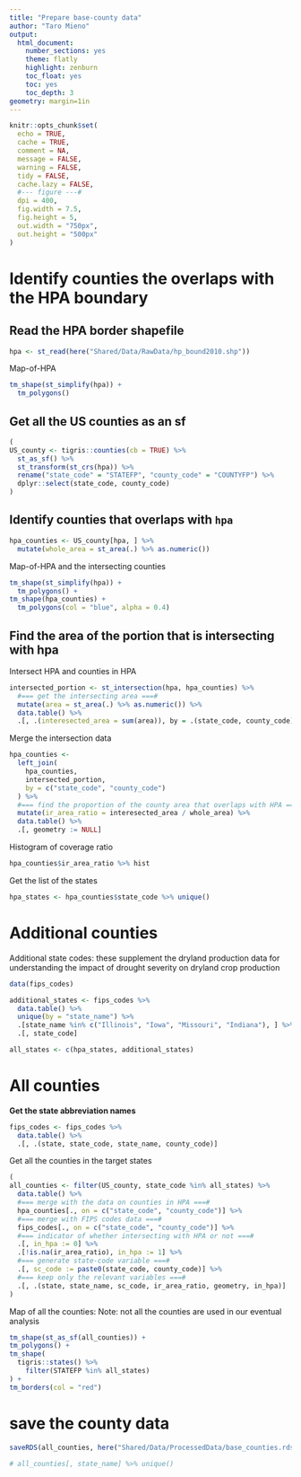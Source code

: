 ```yaml
---
title: "Prepare base-county data"
author: "Taro Mieno"
output:
  html_document:
    number_sections: yes
    theme: flatly
    highlight: zenburn
    toc_float: yes
    toc: yes
    toc_depth: 3
geometry: margin=1in
---
```


```r
knitr::opts_chunk$set(
  echo = TRUE,
  cache = TRUE,
  comment = NA,
  message = FALSE,
  warning = FALSE,
  tidy = FALSE,
  cache.lazy = FALSE,
  #--- figure ---#
  dpi = 400,
  fig.width = 7.5,
  fig.height = 5,
  out.width = "750px",
  out.height = "500px"
)
```

# Identify counties the overlaps with the HPA boundary
## Read the HPA border shapefile

```r
hpa <- st_read(here("Shared/Data/RawData/hp_bound2010.shp"))
```

Map-of-HPA

```r
tm_shape(st_simplify(hpa)) +
  tm_polygons()
```

## Get all the US counties as an sf

```r
(
US_county <- tigris::counties(cb = TRUE) %>%
  st_as_sf() %>%
  st_transform(st_crs(hpa)) %>%
  rename("state_code" = "STATEFP", "county_code" = "COUNTYFP") %>%
  dplyr::select(state_code, county_code)
)
```

## Identify counties that overlaps with `hpa`

```r
hpa_counties <- US_county[hpa, ] %>%
  mutate(whole_area = st_area(.) %>% as.numeric())
```

Map-of-HPA and the intersecting counties

```r
tm_shape(st_simplify(hpa)) +
  tm_polygons() +
tm_shape(hpa_counties) +
  tm_polygons(col = "blue", alpha = 0.4)
```

## Find the area of the portion that is intersecting with hpa
Intersect HPA and counties in HPA 

```r
intersected_portion <- st_intersection(hpa, hpa_counties) %>%
  #=== get the intersecting area ===#
  mutate(area = st_area(.) %>% as.numeric()) %>%
  data.table() %>%
  .[, .(interesected_area = sum(area)), by = .(state_code, county_code)]
```

Merge the intersection data

```r
hpa_counties <- 
  left_join(
    hpa_counties,
    intersected_portion,
    by = c("state_code", "county_code")
  ) %>%
  #=== find the proportion of the county area that overlaps with HPA ===#
  mutate(ir_area_ratio = interesected_area / whole_area) %>%
  data.table() %>%
  .[, geometry := NULL]
```

Histogram of coverage ratio

```r
hpa_counties$ir_area_ratio %>% hist
```

Get the list of the states

```r
hpa_states <- hpa_counties$state_code %>% unique()
```

# Additional counties 
Additional state codes:
these supplement the dryland production data for understanding the impact of drought severity
on dryland crop production

```r
data(fips_codes)

additional_states <- fips_codes %>%
  data.table() %>%
  unique(by = "state_name") %>%
  .[state_name %in% c("Illinois", "Iowa", "Missouri", "Indiana"), ] %>%
  .[, state_code]

all_states <- c(hpa_states, additional_states)
```

# All counties
**Get the state abbreviation names**

```r
fips_codes <- fips_codes %>%
  data.table() %>%
  .[, .(state, state_code, state_name, county_code)]
```

Get all the counties in the target states 

```r
(
all_counties <- filter(US_county, state_code %in% all_states) %>%
  data.table() %>%
  #=== merge with the data on counties in HPA ===#
  hpa_counties[., on = c("state_code", "county_code")] %>%
  #=== merge with FIPS codes data ===#
  fips_codes[., on = c("state_code", "county_code")] %>%
  #=== indicator of whether intersecting with HPA or not ===#
  .[, in_hpa := 0] %>%
  .[!is.na(ir_area_ratio), in_hpa := 1] %>%
  #=== generate state-code variable ===#
  .[, sc_code := paste0(state_code, county_code)] %>%
  #=== keep only the relevant variables ===#
  .[, .(state, state_name, sc_code, ir_area_ratio, geometry, in_hpa)]
)
```

Map of all the counties: 
Note: not all the counties are used in our eventual analysis

```r
tm_shape(st_as_sf(all_counties)) +
tm_polygons() +
tm_shape(
  tigris::states() %>% 
    filter(STATEFP %in% all_states)
) +
tm_borders(col = "red")
```

# save the county data

```r
saveRDS(all_counties, here("Shared/Data/ProcessedData/base_counties.rds"))

# all_counties[, state_name] %>% unique()
```


